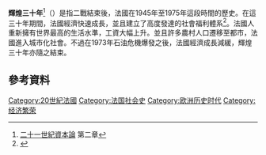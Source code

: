 '''輝煌三十年'''<ref>[[二十一世紀資本論|二十一世紀資本論]] 第二章</ref>（{{lang-fr|Les Trente Glorieuses}}）是指二戰結束後，法國在1945年至1975年這段時間的歷史。在這三十年期間，法國經濟快速成長，並且建立了高度發達的社會福利體系<ref>{{cite book |title=Contemporary France: Politics and Society Since 1945 |author=D. L. Hanley, A. P. Kerr, and N. H. Waites |publisher=Routledge |edition=2 |year=1984 |isbn=0-415-02522-2}}</ref>。法國人重新擁有世界最高的生活水準，工資大幅上升。並且許多農村人口遷移至都市，法國進入城市化社會。不過在1973年石油危機爆發之後，法國經濟成長減緩，輝煌三十年亦隨之結束。

==參考資料==
{{Reflist|2}}

[[Category:20世紀法國|Category:20世紀法國]]
[[Category:法国社会史|Category:法国社会史]]
[[Category:欧洲历史时代|Category:欧洲历史时代]]
[[Category:经济繁荣|Category:经济繁荣]]